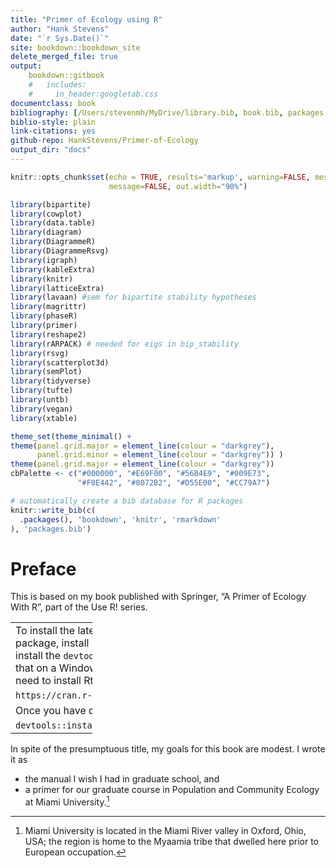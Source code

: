 ```yaml
---
title: "Primer of Ecology using R"
author: "Hank Stevens"
date: "`r Sys.Date()`"
site: bookdown::bookdown_site
delete_merged_file: true
output:
    bookdown::gitbook
    #   includes:
    #     in_header:googletab.css
documentclass: book
bibliography: [/Users/stevenmh/MyDrive/library.bib, book.bib, packages.bib]
biblio-style: plain
link-citations: yes
github-repo: HankStevens/Primer-of-Ecology
output_dir: "docs"
---
```


```r
knitr::opts_chunk$set(echo = TRUE, results='markup', warning=FALSE, message=FALSE, fig.path = "figs/", knitr.graphics.auto_pdf = TRUE,
                      message=FALSE, out.width="90%")

library(bipartite)
library(cowplot)
library(data.table)
library(diagram)
library(DiagrammeR)
library(DiagrammeRsvg)
library(igraph)
library(kableExtra)
library(knitr)
library(latticeExtra)
library(lavaan) #sem for bipartite stability hypotheses
library(magrittr)
library(phaseR)
library(primer)
library(reshape2)
library(rARPACK) # needed for eigs in bip_stability
library(rsvg)
library(scatterplot3d)
library(semPlot)
library(tidyverse)
library(tufte)
library(untb)
library(vegan)
library(xtable)

theme_set(theme_minimal() + 
theme(panel.grid.major = element_line(colour = "darkgrey"),
      panel.grid.minor = element_line(colour = "darkgrey")) ) 
theme(panel.grid.major = element_line(colour = "darkgrey"))
cbPalette <- c("#000000", "#E69F00", "#56B4E9", "#009E73", 
               "#F0E442", "#0072B2", "#D55E00", "#CC79A7")
```

```r
# automatically create a bib database for R packages
knitr::write_bib(c(
  .packages(), 'bookdown', 'knitr', 'rmarkdown'
), 'packages.bib')
```


# Preface {-}

This is based on my book published with Springer, "A Primer of Ecology With R", part of the Use R! series.

------------------
To install the latest version of the `primer` R package, install it directly from GitHub. To do this, install the `devtools` package. To successfully do that on a Windows operating system, I think you need to install Rtools:

`https://cran.r-project.org/bin/windows/Rtools/`


Once you have done all that, use this code:

```
devtools::install_github("HankStevens/primer")
```

------------------

In spite of the presumptuous title, my goals for this book are modest. I wrote it as 

* the manual I wish I had in graduate school, and
* a primer for our graduate course in Population and Community Ecology at Miami University.^[Miami University is located in the Miami River valley in Oxford, Ohio, USA; the region is home to the Myaamia tribe that dwelled here prior to European occupation.]

